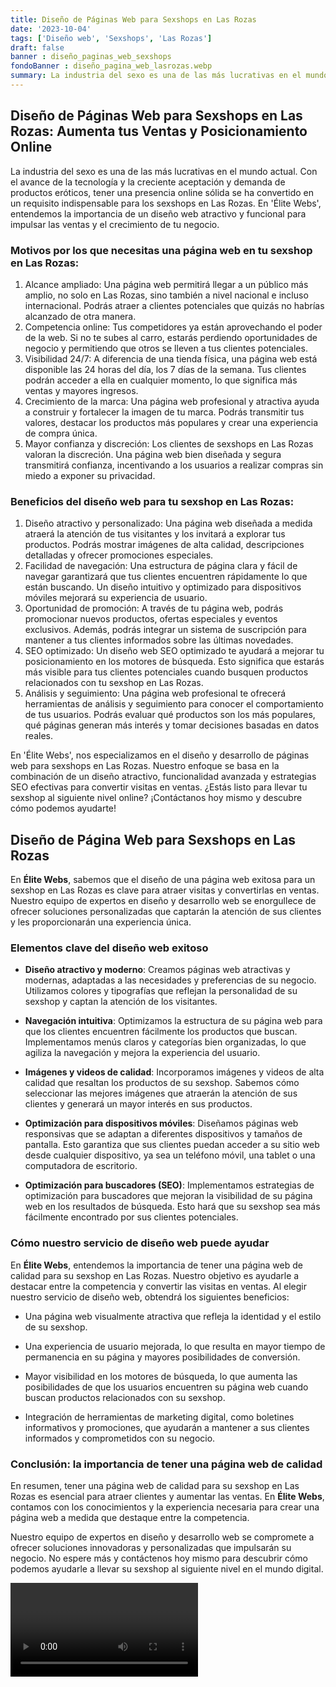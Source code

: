 ```yaml
---
title: Diseño de Páginas Web para Sexshops en Las Rozas
date: '2023-10-04'
tags: ['Diseño web', 'Sexshops', 'Las Rozas']
draft: false
banner : diseño_paginas_web_sexshops
fondoBanner : diseño_pagina_web_lasrozas.webp
summary: La industria del sexo es una de las más lucrativas en el mundo actual. Con el avance de la tecnología y la creciente aceptación y demanda de productos eróticos, tener una presencia online sólida se ha convertido en un requisito indispensable para los sexshops en Las Rozas. En 'Élite Webs', entendemos la importancia de un diseño web atractivo y funcional para impulsar las ventas y el crecimiento de tu negocio.
---
```


## Diseño de Páginas Web para Sexshops en Las Rozas: Aumenta tus Ventas y Posicionamiento Online

La industria del sexo es una de las más lucrativas en el mundo actual. Con el avance de la tecnología y la creciente aceptación y demanda de productos eróticos, tener una presencia online sólida se ha convertido en un requisito indispensable para los sexshops en Las Rozas. En 'Élite Webs', entendemos la importancia de un diseño web atractivo y funcional para impulsar las ventas y el crecimiento de tu negocio.

### Motivos por los que necesitas una página web en tu sexshop en Las Rozas:
1. Alcance ampliado: Una página web permitirá llegar a un público más amplio, no solo en Las Rozas, sino también a nivel nacional e incluso internacional. Podrás atraer a clientes potenciales que quizás no habrías alcanzado de otra manera.
2. Competencia online: Tus competidores ya están aprovechando el poder de la web. Si no te subes al carro, estarás perdiendo oportunidades de negocio y permitiendo que otros se lleven a tus clientes potenciales.
3. Visibilidad 24/7: A diferencia de una tienda física, una página web está disponible las 24 horas del día, los 7 días de la semana. Tus clientes podrán acceder a ella en cualquier momento, lo que significa más ventas y mayores ingresos.
4. Crecimiento de la marca: Una página web profesional y atractiva ayuda a construir y fortalecer la imagen de tu marca. Podrás transmitir tus valores, destacar los productos más populares y crear una experiencia de compra única.
5. Mayor confianza y discreción: Los clientes de sexshops en Las Rozas valoran la discreción. Una página web bien diseñada y segura transmitirá confianza, incentivando a los usuarios a realizar compras sin miedo a exponer su privacidad.

### Beneficios del diseño web para tu sexshop en Las Rozas:
1. Diseño atractivo y personalizado: Una página web diseñada a medida atraerá la atención de tus visitantes y los invitará a explorar tus productos. Podrás mostrar imágenes de alta calidad, descripciones detalladas y ofrecer promociones especiales.
2. Facilidad de navegación: Una estructura de página clara y fácil de navegar garantizará que tus clientes encuentren rápidamente lo que están buscando. Un diseño intuitivo y optimizado para dispositivos móviles mejorará su experiencia de usuario.
3. Oportunidad de promoción: A través de tu página web, podrás promocionar nuevos productos, ofertas especiales y eventos exclusivos. Además, podrás integrar un sistema de suscripción para mantener a tus clientes informados sobre las últimas novedades.
4. SEO optimizado: Un diseño web SEO optimizado te ayudará a mejorar tu posicionamiento en los motores de búsqueda. Esto significa que estarás más visible para tus clientes potenciales cuando busquen productos relacionados con tu sexshop en Las Rozas.
5. Análisis y seguimiento: Una página web profesional te ofrecerá herramientas de análisis y seguimiento para conocer el comportamiento de tus usuarios. Podrás evaluar qué productos son los más populares, qué páginas generan más interés y tomar decisiones basadas en datos reales.

En 'Élite Webs', nos especializamos en el diseño y desarrollo de páginas web para sexshops en Las Rozas. Nuestro enfoque se basa en la combinación de un diseño atractivo, funcionalidad avanzada y estrategias SEO efectivas para convertir visitas en ventas. ¿Estás listo para llevar tu sexshop al siguiente nivel online? ¡Contáctanos hoy mismo y descubre cómo podemos ayudarte!

<GifSeo />

<Cta />

## Diseño de Página Web para Sexshops en Las Rozas

En **Élite Webs**, sabemos que el diseño de una página web exitosa para un sexshop en Las Rozas es clave para atraer visitas y convertirlas en ventas. Nuestro equipo de expertos en diseño y desarrollo web se enorgullece de ofrecer soluciones personalizadas que captarán la atención de sus clientes y les proporcionarán una experiencia única.

### Elementos clave del diseño web exitoso

- **Diseño atractivo y moderno**: Creamos páginas web atractivas y modernas, adaptadas a las necesidades y preferencias de su negocio. Utilizamos colores y tipografías que reflejan la personalidad de su sexshop y captan la atención de los visitantes.

- **Navegación intuitiva**: Optimizamos la estructura de su página web para que los clientes encuentren fácilmente los productos que buscan. Implementamos menús claros y categorías bien organizadas, lo que agiliza la navegación y mejora la experiencia del usuario.

- **Imágenes y videos de calidad**: Incorporamos imágenes y videos de alta calidad que resaltan los productos de su sexshop. Sabemos cómo seleccionar las mejores imágenes que atraerán la atención de sus clientes y generará un mayor interés en sus productos.

- **Optimización para dispositivos móviles**: Diseñamos páginas web responsivas que se adaptan a diferentes dispositivos y tamaños de pantalla. Esto garantiza que sus clientes puedan acceder a su sitio web desde cualquier dispositivo, ya sea un teléfono móvil, una tablet o una computadora de escritorio.

- **Optimización para buscadores (SEO)**: Implementamos estrategias de optimización para buscadores que mejoran la visibilidad de su página web en los resultados de búsqueda. Esto hará que su sexshop sea más fácilmente encontrado por sus clientes potenciales.

### Cómo nuestro servicio de diseño web puede ayudar

En **Élite Webs**, entendemos la importancia de tener una página web de calidad para su sexshop en Las Rozas. Nuestro objetivo es ayudarle a destacar entre la competencia y convertir las visitas en ventas. Al elegir nuestro servicio de diseño web, obtendrá los siguientes beneficios:

- Una página web visualmente atractiva que refleja la identidad y el estilo de su sexshop.

- Una experiencia de usuario mejorada, lo que resulta en mayor tiempo de permanencia en su página y mayores posibilidades de conversión.

- Mayor visibilidad en los motores de búsqueda, lo que aumenta las posibilidades de que los usuarios encuentren su página web cuando buscan productos relacionados con su sexshop.

- Integración de herramientas de marketing digital, como boletines informativos y promociones, que ayudarán a mantener a sus clientes informados y comprometidos con su negocio.

### Conclusión: la importancia de tener una página web de calidad

En resumen, tener una página web de calidad para su sexshop en Las Rozas es esencial para atraer clientes y aumentar las ventas. En **Élite Webs**, contamos con los conocimientos y la experiencia necesaria para crear una página web a medida que destaque entre la competencia.

Nuestro equipo de expertos en diseño y desarrollo web se compromete a ofrecer soluciones innovadoras y personalizadas que impulsarán su negocio. No espere más y contáctenos hoy mismo para descubrir cómo podemos ayudarle a llevar su sexshop al siguiente nivel en el mundo digital.

<Video />

<CtaBot job='Sexshops' city='Las Rozas'/>

<Gmaps query='Las Rozas+españa+maps' />
